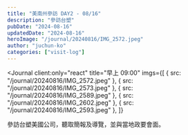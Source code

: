 ```yaml
---
title: "美南州參訪 DAY2 - 08/16"
description: "參訪台塑"
pubDate: "2024-08-16"
updatedDate: "2024-08-16"
heroImage: "/journal/20240816/IMG_2572.jpeg"
author: "juchun-ko"
categories: ["visit-log"]
---
```



<Journal
  client:only="react"
  title="早上 09:00"
  imgs={[
    { src: "/journal/20240816/IMG_2572.jpeg" },
    { src: "/journal/20240816/IMG_2573.jpeg" },
    { src: "/journal/20240816/IMG_2589.jpeg" },
    { src: "/journal/20240816/IMG_2602.jpeg" },
    { src: "/journal/20240816/IMG_2593.jpeg" },
  ]}
>
  參訪台塑美國公司，聽取簡報及導覽，並與當地政要會面。
</Journal>
